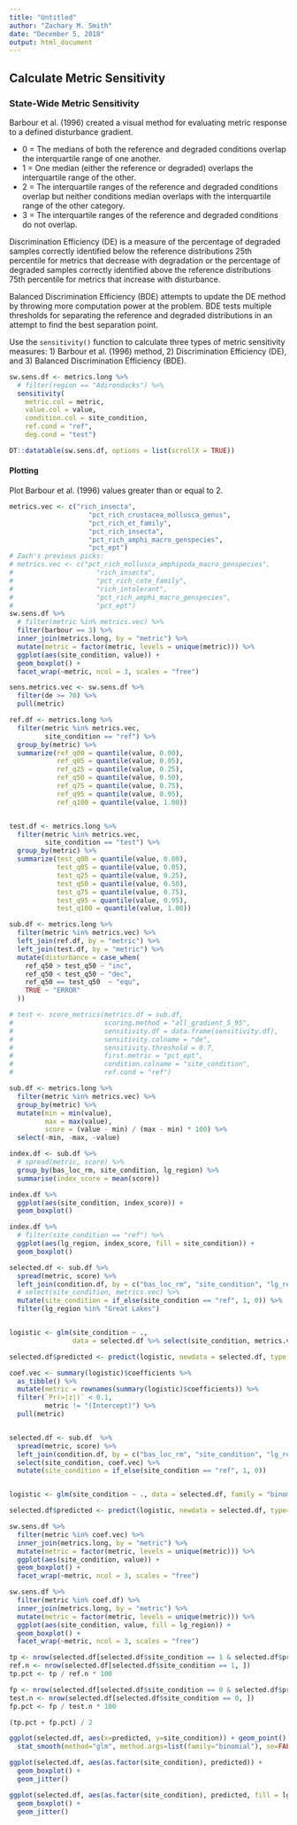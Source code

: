 ```yaml
---
title: "Untitled"
author: "Zachary M. Smith"
date: "December 5, 2018"
output: html_document
---
```




## Calculate Metric Sensitivity

### State-Wide Metric Sensitivity

Barbour et al. (1996) created a visual method for evaluating metric response to a defined disturbance gradient.

* 0 = The medians of both the reference and degraded conditions overlap the interquartile range of one another.
* 1 = One median (either the reference or degraded) overlaps the interquartile range of the other.
* 2 = The interquartile ranges of the reference and degraded conditions overlap but neither conditions median overlaps with the interquartile range of the other category.
* 3 = The interquartile ranges of the reference and degraded conditions do not overlap.

Discrimination Efficiency (DE) is a measure of the percentage of degraded samples correctly identified below the reference distributions 25th percentile for metrics that decrease with degradation or the percentage of degraded samples correctly identified above the reference distributions 75th percentile for metrics that increase with disturbance.

Balanced Discrimination Efficiency (BDE) attempts to update the DE method by throwing more computation power at the problem. BDE tests multiple thresholds for separating the reference and degraded distributions in an attempt to find the best separation point.

Use the `sensitivity()` function to calculate three types of metric sensitivity measures: 1) Barbour et al. (1996) method, 2) Discrimination Efficiency (DE), and 3) Balanced Discrimination Efficiency (BDE). 
```r
sw.sens.df <- metrics.long %>% 
  # filter(region == "Adirondacks") %>% 
  sensitivity(
    metric.col = metric,
    value.col = value,
    condition.col = site_condition,
    ref.cond = "ref",
    deg.cond = "test")

DT::datatable(sw.sens.df, options = list(scrollX = TRUE))
```

#### Plotting

Plot Barbour et al. (1996) values greater than or equal to 2.
```r
metrics.vec <- c("rich_insecta",
                    "pct_rich_crustacea_mollusca_genus",
                    "pct_rich_et_family",
                    "pct_rich_insecta",
                    "pct_rich_amphi_macro_genspecies",
                    "pct_ept")
# Zach's previous picks:
# metrics.vec <- c("pct_rich_mollusca_amphipoda_macro_genspecies",
#                     "rich_insecta",
#                     "pct_rich_cote_family",
#                     "rich_intolerant",
#                     "pct_rich_amphi_macro_genspecies",
#                     "pct_ept")
sw.sens.df %>% 
  # filter(metric %in% metrics.vec) %>% 
  filter(barbour == 3) %>% 
  inner_join(metrics.long, by = "metric") %>% 
  mutate(metric = factor(metric, levels = unique(metric))) %>% 
  ggplot(aes(site_condition, value)) +
  geom_boxplot() +
  facet_wrap(~metric, ncol = 3, scales = "free")
```



```r
sens.metrics.vec <- sw.sens.df %>% 
  filter(de >= 70) %>% 
  pull(metric)

```

```r
ref.df <- metrics.long %>% 
  filter(metric %in% metrics.vec,
         site_condition == "ref") %>% 
  group_by(metric) %>% 
  summarize(ref_q00 = quantile(value, 0.00),
            ref_q05 = quantile(value, 0.05),
            ref_q25 = quantile(value, 0.25),
            ref_q50 = quantile(value, 0.50),
            ref_q75 = quantile(value, 0.75),
            ref_q95 = quantile(value, 0.95),
            ref_q100 = quantile(value, 1.00))


test.df <- metrics.long %>%
  filter(metric %in% metrics.vec,
         site_condition == "test") %>%
  group_by(metric) %>%
  summarize(test_q00 = quantile(value, 0.00),
            test_q05 = quantile(value, 0.05),
            test_q25 = quantile(value, 0.25),
            test_q50 = quantile(value, 0.50),
            test_q75 = quantile(value, 0.75),
            test_q95 = quantile(value, 0.95),
            test_q100 = quantile(value, 1.00))
```

```r
sub.df <- metrics.long %>% 
  filter(metric %in% metrics.vec) %>% 
  left_join(ref.df, by = "metric") %>% 
  left_join(test.df, by = "metric") %>% 
  mutate(disturbance = case_when(
    ref_q50 > test_q50 ~ "inc",
    ref_q50 < test_q50 ~ "dec",
    ref_q50 == test_q50  ~ "equ",
    TRUE ~ "ERROR"
  ))

# test <- score_metrics(metrics.df = sub.df,
#                       scoring.method = "all_gradient_5_95",
#                       sensitivity.df = data.frame(sensitivity.df),
#                       sensitivity.colname = "de",
#                       sensitivity.threshold = 0.7,
#                       first.metric = "pct_ept",
#                       condition.colname = "site_condition",
#                       ref.cond = "ref")
```

```r
sub.df <- metrics.long %>% 
  filter(metric %in% metrics.vec) %>% 
  group_by(metric) %>% 
  mutate(min = min(value),
         max = max(value),
         score = (value - min) / (max - min) * 100) %>% 
  select(-min, -max, -value)

index.df <- sub.df %>% 
  # spread(metric, score) %>% 
  group_by(bas_loc_rm, site_condition, lg_region) %>% 
  summarise(index_score = mean(score))
```

```r
index.df %>% 
  ggplot(aes(site_condition, index_score)) +
  geom_boxplot() 
```

```r
index.df %>% 
  # filter(site_condition == "ref") %>% 
  ggplot(aes(lg_region, index_score, fill = site_condition)) +
  geom_boxplot()
```



```r
selected.df <- sub.df %>% 
  spread(metric, score) %>% 
  left_join(condition.df, by = c("bas_loc_rm", "site_condition", "lg_region")) %>% 
  # select(site_condition, metrics.vec) %>% 
  mutate(site_condition = if_else(site_condition == "ref", 1, 0)) %>% 
  filter(lg_region %in% "Great Lakes")


logistic <- glm(site_condition ~ .,
                data = selected.df %>% select(site_condition, metrics.vec), family = "binomial")

selected.df$predicted <- predict(logistic, newdata = selected.df, type = "response")

coef.vec <- summary(logistic)$coefficients %>% 
  as_tibble() %>% 
  mutate(metric = rownames(summary(logistic)$coefficients)) %>% 
  filter(`Pr(>|z|)` < 0.1,
         metric != "(Intercept)") %>%
  pull(metric)


selected.df <- sub.df  %>% 
  spread(metric, score) %>% 
  left_join(condition.df, by = c("bas_loc_rm", "site_condition", "lg_region")) %>% 
  select(site_condition, coef.vec) %>% 
  mutate(site_condition = if_else(site_condition == "ref", 1, 0))


logistic <- glm(site_condition ~ ., data = selected.df, family = "binomial")

selected.df$predicted <- predict(logistic, newdata = selected.df, type="response")

```

```r
sw.sens.df %>% 
  filter(metric %in% coef.vec) %>% 
  inner_join(metrics.long, by = "metric") %>% 
  mutate(metric = factor(metric, levels = unique(metric))) %>% 
  ggplot(aes(site_condition, value)) +
  geom_boxplot() +
  facet_wrap(~metric, ncol = 3, scales = "free")
```

```r
sw.sens.df %>% 
  filter(metric %in% coef.df) %>% 
  inner_join(metrics.long, by = "metric") %>% 
  mutate(metric = factor(metric, levels = unique(metric))) %>% 
  ggplot(aes(site_condition, value, fill = lg_region)) +
  geom_boxplot() +
  facet_wrap(~metric, ncol = 3, scales = "free")
```

```r
tp <- nrow(selected.df[selected.df$site_condition == 1 & selected.df$predicted >= 0.5, ])
ref.n <- nrow(selected.df[selected.df$site_condition == 1, ])
tp.pct <- tp / ref.n * 100

fp <- nrow(selected.df[selected.df$site_condition == 0 & selected.df$predicted < 0.5, ])
test.n <- nrow(selected.df[selected.df$site_condition == 0, ])
fp.pct <- fp / test.n * 100

(tp.pct + fp.pct) / 2
```

```r
ggplot(selected.df, aes(x=predicted, y=site_condition)) + geom_point() + 
  stat_smooth(method="glm", method.args=list(family="binomial"), se=FALSE) 
```

```r
ggplot(selected.df, aes(as.factor(site_condition), predicted)) +
  geom_boxplot() +
  geom_jitter()
```


```r
ggplot(selected.df, aes(as.factor(site_condition), predicted, fill = lg_region)) +
  geom_boxplot() +
  geom_jitter()
```
